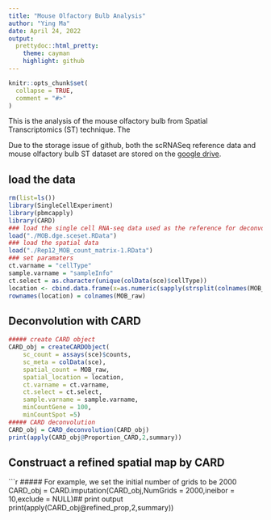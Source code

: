 ```yaml
---
title: "Mouse Olfactory Bulb Analysis"
author: "Ying Ma"
date: April 24, 2022
output:
  prettydoc::html_pretty:
    theme: cayman
    highlight: github
---
```


```r
knitr::opts_chunk$set(
  collapse = TRUE,
  comment = "#>"
)
```

This is the analysis of the mouse olfactory bulb from Spatial Transcriptomics (ST) technique. The 
 
Due to the storage issue of github, both the scRNASeq reference data and mouse olfactory bulb ST dataset are stored on the [google drive](https://drive.google.com/drive/folders/1wRPxn1YI7f1oUw8eC42htXMjTUqyIT1g?usp=sharing). 

## load the data

```r
rm(list=ls())
library(SingleCellExperiment)
library(pbmcapply)
library(CARD)
### load the single cell RNA-seq data used as the reference for deconvolution
load("./MOB.dge.sceset.RData")
### load the spatial data 
load("./Rep12_MOB_count_matrix-1.RData")
### set paramaters
ct.varname = "cellType"
sample.varname = "sampleInfo"
ct.select = as.character(unique(colData(sce)$cellType))
location <- cbind.data.frame(x=as.numeric(sapply(strsplit(colnames(MOB_raw),split="x"),"[",1)),y=as.numeric(sapply(strsplit(colnames(MOB_raw),split="x"),"[",2)))
rownames(location) = colnames(MOB_raw)
```

## Deconvolution with CARD
```r
##### create CARD object
CARD_obj = createCARDObject(
	sc_count = assays(sce)$counts,
	sc_meta = colData(sce),
	spatial_count = MOB_raw,
	spatial_location = location,
	ct.varname = ct.varname,
	ct.select = ct.select,
	sample.varname = sample.varname,
	minCountGene = 100,
	minCountSpot =5) 
##### CARD deconvolution
CARD_obj = CARD_deconvolution(CARD_obj)
print(apply(CARD_obj@Proportion_CARD,2,summary))
```

## Construact a refined spatial map by CARD
```r
##### For example, we set the initial number of grids to be 2000
CARD_obj = CARD.imputation(CARD_obj,NumGrids = 2000,ineibor = 10,exclude = NULL)## print output
print(apply(CARD_obj@refined_prop,2,summary))
